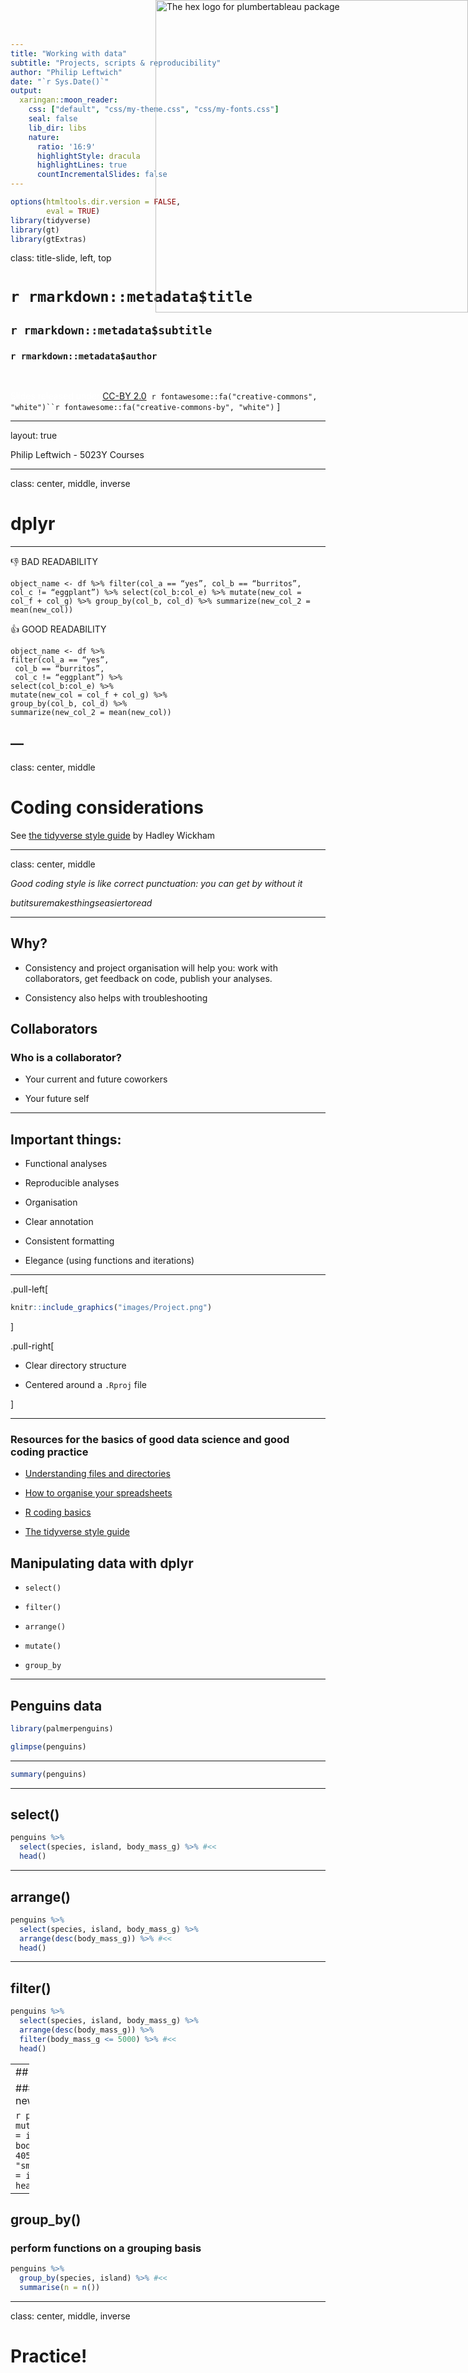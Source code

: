 ```yaml
---
title: "Working with data"
subtitle: "Projects, scripts & reproducibility"
author: "Philip Leftwich"
date: "`r Sys.Date()`"
output:
  xaringan::moon_reader:
    css: ["default", "css/my-theme.css", "css/my-fonts.css"]
    seal: false
    lib_dir: libs
    nature:
      ratio: '16:9'
      highlightStyle: dracula
      highlightLines: true
      countIncrementalSlides: false
---
```


```r
options(htmltools.dir.version = FALSE,
        eval = TRUE)
library(tidyverse)
library(gt)
library(gtExtras)
```


class: title-slide, left, top

# `r rmarkdown::metadata$title`

## `r rmarkdown::metadata$subtitle`

### `r rmarkdown::metadata$author`

<br>



<span style='color:white;'>Slides released under</span> [CC-BY 2.0](https://creativecommons.org/licenses/by/2.0/)&nbsp;&nbsp;`r fontawesome::fa("creative-commons", "white")``r fontawesome::fa("creative-commons-by", "white")` ]   

<div style = "position: absolute;top: 0px;right: 0px;"><img src="images/logo.png" alt="The hex logo for plumbertableau package" width="500"></img></div>

---

layout: true

<div class="my-footer"><span>Philip Leftwich - 5023Y Courses</span></div>

---

class: center, middle, inverse



# dplyr


---

👎 BAD READABILITY

```
object_name <- df %>% filter(col_a == “yes”, col_b == “burritos”, col_c != “eggplant”) %>% select(col_b:col_e) %>% mutate(new_col = col_f + col_g) %>% group_by(col_b, col_d) %>% summarize(new_col_2 = mean(new_col))

```

👍 GOOD READABILITY

```
object_name <- df %>% 
filter(col_a == “yes”, 
 col_b == “burritos”, 
 col_c != “eggplant”) %>% 
select(col_b:col_e) %>% 
mutate(new_col = col_f + col_g) %>% 
group_by(col_b, col_d) %>% 
summarize(new_col_2 = mean(new_col))
```
---
---

class: center, middle

# Coding considerations

See [the tidyverse style guide](https://style.tidyverse.org/syntax.html) by Hadley Wickham

---

class: center, middle

*Good coding style is like correct punctuation: you can get by without it* 

*butitsuremakesthingseasiertoread*

---

## Why?

* Consistency and project organisation will help you: work with collaborators, get feedback on code, publish your analyses.

* Consistency also helps with troubleshooting

## Collaborators
### Who is a collaborator?

* Your current and future coworkers

* Your future self

---

## Important things: 

* Functional analyses

* Reproducible analyses

* Organisation

* Clear annotation

* Consistent formatting

* Elegance (using functions and iterations)


---

.pull-left[

```r
knitr::include_graphics("images/Project.png")
```

]

.pull-right[

* Clear directory structure

* Centered around a `.Rproj` file

]

---


### Resources for the basics of good data science and good coding practice

* [Understanding files and directories](https://www.theverge.com/22684730/students-file-folder-directory-structure-education-gen-z)

* [How to organise your spreadsheets](https://www.tandfonline.com/doi/full/10.1080/00031305.2017.1375989)

* [R coding basics](https://rstudio.cloud/learn/primers/1.2)

* [The tidyverse style guide](https://style.tidyverse.org/)


## Manipulating data with dplyr

* `select()`

* `filter()`

* `arrange()`

* `mutate()`

* `group_by`


---

## Penguins data

```r
library(palmerpenguins)
```

```r
glimpse(penguins)
```
---

```r
summary(penguins)
```

---

## select()

```r
penguins %>% 
  select(species, island, body_mass_g) %>% #<<
  head()

```
---

## arrange()

```r
penguins %>% 
  select(species, island, body_mass_g) %>% 
  arrange(desc(body_mass_g)) %>% #<<
  head()
```

---

## filter()

```r
penguins %>% 
  select(species, island, body_mass_g) %>% 
  arrange(desc(body_mass_g)) %>% 
  filter(body_mass_g <= 5000) %>% #<<
  head()
```
---
## mutate()

### Creating a new variable

```r
penguins %>% 
  mutate(size_class = if_else(#<<
    body_mass_g > 4050, 
    "large", 
    "small"), 
    .before = island) %>% 
  head()
```
---

## group_by()
### perform functions on a grouping basis

```r
penguins %>% 
  group_by(species, island) %>% #<<
  summarise(n = n())

```

---

class: center, middle, inverse



# Practice!


